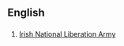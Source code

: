 ==English==
==={{initialism}}===
{{infl|en|initialism}}
# [[w:Irish National Liberation Army|Irish National Liberation Army]]